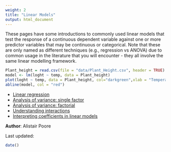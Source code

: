 ```yaml
---
weight: 2
title: "Linear Models"
output: html_document
---
```


These pages have some introductions to commonly used linear models that test the response of a continuous dependent variable against one or more predictor variables that may be continuous or categorical. Note that these are only named as different techniques (e.g., regression vs ANOVA) due to common usage in the literature that you will encounter - they all involve the same linear modelling framework.


```r
Plant_height = read.csv(file = "data/Plant_Height.csv", header = TRUE)
model <- lm(loght ~ temp, data = Plant_height)
plot(loght ~ temp, data = Plant_height, col="darkgreen",xlab = "Temperature (C)", ylab = "log(Plant height)",pch=16)
abline(model, col = "red")
```

* [Linear regression](http://environmentalcomputing.net/linear-regression/)
* [Analysis of variance: single factor](http://environmentalcomputing.net/analysis-variance-single-factor/)
* [Analysis of variance: factorial](http://environmentalcomputing.net/analysis-variance-factorial/)  
* [Understanding interactions](http://environmentalcomputing.net/understanding-interactions/)
* [Interpreting coefficients in linear models](http://environmentalcomputing.net/how-to-interpret-linear-models/)

  

**Author**: Alistair Poore
 
Last updated:
```r
date()
```
